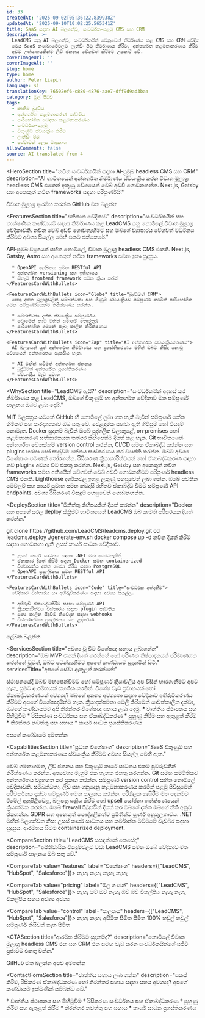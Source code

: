 ```yaml
---
id: 33
createdAt: '2025-09-02T05:36:22.839938Z'
updatedAt: '2025-09-10T10:02:25.565341Z'
title: SaaS සඳහා AI බලගන්වූ, සංවර්ධක-පළමු CMS සහ CRM
description: >-
  LeadCMS යනු AI බලගන්වූ, සංවර්ධකයින් වෙනුවෙන් නිර්මාණය කළ CMS සහ CRM වේදිකාවක්.
  මෙය SaaS කණ්ඩායම්වලට ලැන්ඩිං පිටු නිර්මාණය කිරීම, අන්තර්ගත කළමනාකරණය කිරීම සහ
  අවම උත්සාහයකින්ම ලීඩ් ජනනය වේගවත් කිරීමට උපකාරී වේ.
coverImageUrl: ''
coverImageAlt: ''
slug: home
type: home
author: Peter Liapin
language: si
translationKey: 76502ef6-c880-4876-aae7-dff9d9ad3baa
category: මුල් පිටුව
tags:
  - කෘතිම බුද්ධිය
  - අන්තර්ගත කළමනාකරණ පද්ධතිය
  - පාරිභෝගික සබඳතා කළමනාකරණය
  - සංවර්ධක-පළමු
  - විකුණුම් ස්වයංක්‍රීය කිරීම
  - ලැන්ඩිං පිටු
  - සේවාවක් ලෙස මෘදුකාංග
allowComments: false
source: AI translated from 4
---
```


<HeroSection
  title="නවීන සංවර්ධකයින් සඳහා AI‑ප්‍රමුඛ headless CMS සහ CRM"
  description="AI භාවිතයෙන් අන්තර්ගත නිර්මාණය ස්වයංක්‍රීය කරන විවෘත මූලාශ්‍ර headless CMS එකෙන් අකුණු වේගයෙන් වෙබ් අඩවි ගොඩනඟන්න. Next.js, Gatsby සහ අනෙකුත් නවීන frameworks සඳහා පරිපූර්ණයි."
>
  <HeroBadge>විවෘත මූලාශ්‍ර</HeroBadge>
  <HeroButtons>
    <HeroButton href="#contact">ආරම්භ කරන්න</HeroButton>
    <HeroButton href="https://github.com/LeadCMS" variant="outline" icon="GitBranch" external>
      GitHub මත බලන්න
    </HeroButton>
  </HeroButtons>
  <HeroPreview image="/media/home/leadcms-preview.png" label="LeadCMS.AI Admin" />
</HeroSection>

<FeaturesSection
  title="එකීකෘත වේදිකාව"
  description="සංවර්ධකයින් සහ තාක්ෂණික කණ්ඩායම් සඳහා නිර්මාණය කළ LeadCMS යනු නොමිලේ විවෘත මූලාශ්‍ර වේදිකාවකි. නවීන වෙබ් අඩවි ගොඩනැඟීමට සහ ඔබගේ ව්‍යාපාරය වේගවත් වර්ධනය කිරීමට අවශ්‍ය සියල්ල මෙහි එකට එක්කෙරේ."
>
  <FeaturesSectionCards>
    <FeaturesCardWithBullets icon="Database" title="Headless CMS">
      API‑ප්‍රමුඛ ව්‍යුහයක් සහිත නොමිලේ, විවෘත මූලාශ්‍ර headless CMS එකකි. Next.js, Gatsby, Astro සහ අනෙකුත් නවීන frameworks සමඟ ඉතා සුදුසුය.

      * OpenAPI ලේඛනය සමඟ RESTful API
      * අන්තර්ගත versioning සහ ඉතිහාසය
      * ඕනෑම frontend framework සමඟ ක්‍රියා කරයි
    </FeaturesCardWithBullets>

    <FeaturesCardWithBullets icon="Globe" title="බුද්ධිමත් CRM">
      පොදු දත්ත මූලාශ්‍රවලින් සම්බන්ධතා සහ ගිණුම් ස්වයංක්‍රීයව සම්පූර්ණ කරමින් පාරිභෝගික ගමන සම්පූර්ණයෙන්ම නිරීක්ෂණය කරන්න.

      * සම්බන්ධතා දත්ත ස්වයංක්‍රීය සම්පූර්ණය
      * ඩොමේන් නාම මඟින් සමාගම් තොරතුරු
      * පාරිභෝගික ගමනේ සැබෑ කාලීන නිරීක්ෂණය
    </FeaturesCardWithBullets>

    <FeaturesCardWithBullets icon="Zap" title="AI අන්තර්ගත ස්වයංක්‍රීයකරණය">
      AI බලයෙන් යුත් අන්තර්ගත නිර්මාණය සහ ප්‍රශස්තිකරණය මගින් ඔබට කිසිදා නොවූ වේගයෙන් අන්තර්ගතය සැකසිය හැක.

      * AI මඟින් සවිමත් අන්තර්ගත ජනනය
      * බුද්ධිමත් අන්තර්ගත ප්‍රශස්තිකරණය
      * ස්වයංක්‍රීය වැඩ ප්‍රවාහ
    </FeaturesCardWithBullets>
  </FeaturesSectionCards>
</FeaturesSection>

<WhySection
  title="LeadCMS ඇයි?"
  description="සංවර්ධකයින් අදහස් කර නිර්මාණය කළ LeadCMS, ඔබගේ විකුණුම් හා අන්තර්ගත වේදිකාව මත සම්පූර්ණ පාලනය ඔබට ලබා දෙයි."
>
  <WhyReasonCard icon="Code" title="100% විවෘත මූලාශ්‍ර">
    MIT බලපත්‍රය යටතේ GitHub හි නොමිලේ ලබා ගත හැකි බැවින් සම්පූර්ණ කේත හිමිකම සහ පාරදෘශ්‍යතාව ඔබ සතු වේ. වෙළඳාමක සඟවා ඇති ගිවිසුම් හෝ වියදම් නොමැත.
  </WhyReasonCard>

  <WhyReasonCard icon="Server" title="ස්වයං‑භාරගත හෝ වලාකුළු">
    Docker සූදානම් බැවින් ඔබේ පුද්ගලික වලාකුළේ, on‑premises හෝ කළමනාකරණ සත්කාරකයක තත්පර කිහිපෙන්ම දියත් කළ හැක.
  </WhyReasonCard>

  <WhyReasonCard icon="GitBranch" title="සංවර්ධක‑ප්‍රථම කාර්ය ප්‍රවාහය">
    Git භාවිතයෙන් අන්තර්ගත වෙනස්කම් version control කරන්න, CI/CD සමඟ ඒකාබද්ධ කරන්න සහ plugins හරහා හෝ සෘජුවම කේතය සංස්කරණය කර ව්‍යාප්ති කරන්න.
  </WhyReasonCard>

  <WhyReasonCard icon="Package" title="මොඩියුලර් ව්‍යුහය">
    ඔබට අවශ්‍ය විශේෂාංග පමණක් තෝරගන්න. රිසිකරණ ක්‍රියාකාරීත්වයන් හෝ ඒකාබද්ධකරණ සඳහා නව plugins අවශ්‍ය විට එකතු කරන්න.
  </WhyReasonCard>

  <WhyReasonCard icon="Zap" title="අකුණු වේගයෙන් වෙබ් අඩවි">
    Next.js, Gatsby සහ අනෙකුත් නවීන frameworks සමඟ අතිශයින් වේගවත් වෙබ් අඩවි ගොඩනඟීමට පරිපූර්ණ headless CMS එකකි. Lighthouse දර්ශකවල ඉහළ ලකුණු පහසුවෙන් ලබා ගන්න.
  </WhyReasonCard>

  <WhyReasonCard icon="Globe" title="API‑ප්‍රථම නිර්මාණය">
    ඔබේ පවතින මෙවලම් සහ කාර්ය ප්‍රවාහ සමඟ කඩදාසි රහිතව ඒකාබද්ධ වීමට සම්පූර්ණ API endpoints. අවශ්‍ය රිසිකරණ විසඳුම් පහසුවෙන් ගොඩනඟන්න.
  </WhyReasonCard>
</WhySection>

<DeploySection
  title="මිනිත්තු කිහිපයකින් දියත් කරන්න"
  description="Docker සහ අපගේ සරල deploy ස්ක්‍රිප්ට් භාවිතයෙන් LeadCMS ඔබ කැමති පරිසරයක දියත් කරන්න."
>
  <DeployCommands>
git clone https://github.com/LeadCMS/leadcms.deploy.git
cd leadcms.deploy
./generate-env.sh
docker compose up -d
  </DeployCommands>

  <DeployCards>
    <FeaturesCardWithBullets icon="Server" title="තාක්ෂණික විශේෂාංග">
      නවීන දියත් කිරීම් සඳහා ගොඩනගා ඇති උසස් කාර්ය සාධන වේදිකාව.

      * උසස් කාර්ය සාධනය සඳහා .NET මත ගොඩනැගිනි
      * ඒකාකාර දියත් කිරීම් සඳහා Docker සමඟ containerized
      * විශ්වාසනීය දත්ත ගබඩා කිරීම සඳහා PostgreSQL
      * OpenAPI ප්‍රලේඛනය සමඟ RESTful API
    </FeaturesCardWithBullets>

    <FeaturesCardWithBullets icon="Code" title="සංවර්ධක අත්දැකීම">
      වේදිකාව විස්තාරය හා අභිරුචිකරණය සඳහා අවශ්‍ය සියල්ල.

      * අභිරුචි ඒකාබද්ධකිරීම් සඳහා සම්පූර්ණ API
      * ක්‍රියාකාරීත්වය විස්තාරය සඳහා plugin පද්ධතිය
      * සත්‍ය කාලීන සිදුවීම් නිවේදන සඳහා webhooks
      * විස්තරාත්මක ප්‍රලේඛනය සහ උදාහරණ
    </FeaturesCardWithBullets>
  </DeployCards>

  <DeployButton href="/docs">ලේඛන බලන්න</DeployButton>
</DeploySection>

<ServicesSection
  title="අවශ්‍ය වූ විට විශේෂඥ සහාය ලබාගන්න"
  description="ඔබ MVP එකක් දියත් කරන්නේ හෝ පරිණත නිෂ්පාදනයක් පරිමාණගත කරන්නේ වුවත්, ඔබට පටන්ගැනීමට අපගේ කණ්ඩායම සූදානමින් සිටී."
  servicesTitle="අපගේ සේවා ඇතුළත් කරන්නේ:"
>
  <ServiceCard icon="Settings" title="වෘත්තීය පිහිටුවීම">
    ස්ථාපනයේදී ඔබව මඟපෙන්වීමට හෝ සම්පූර්ණ ක්‍රියාවලිය අප විසින් භාරගැනීමට අපට හැක, සුමට ආරම්භයක් සහතික කරමින්.
  </ServiceCard>

  <ServiceCard icon="Code" title="රිසිකරණ සංවර්ධනය">
    විශේෂ වැඩ ප්‍රවාහයක් හෝ ඒකාබද්ධකරණයක් අවශ්‍යද? ඔබගේ අනන්‍ය අවශ්‍යතා සඳහා වේදිකාව අභිරුචිකරණය කිරීමට අපගේ විශේෂඥයින්ට හැක.
  </ServiceCard>

  <ServiceCard icon="ShieldCheck" title="නිරන්තර සහාය">
    ක්‍රියාදාක්ෂමතා මෙලි කිරීමෙන් යාවත්කාලීන දක්වා, ඔබගේ කණ්ඩායමට අපි නිරන්තර විශේෂඥ සහාය ලබා දෙමු.
  </ServiceCard>

  <ServiceList>
    * වෘත්තීය ස්ථාපනය සහ පිහිටුවීම
    * රිසිකරණ සංවර්ධනය සහ ඒකාබද්ධකරණ
    * පුහුණු කිරීම සහ ඇතුළත් කිරීම
    * නිරන්තර නඩත්තු සහ සහාය
    * කාර්ය සාධන ප්‍රශස්තිකරණය
  </ServiceList>

  <ServiceButton href="#contact-form">අපගේ කණ්ඩායම අමතන්න</ServiceButton>
</ServicesSection>

<CapabilitiesSection
  title="ප්‍රධාන විශේෂාංග"
  description="SaaS විකුණුම් සහ අන්තර්ගත කළමනාකරණය ස්වයංක්‍රීය කිරීමට අවශ්‍ය සියල්ල මෙහි ඇත."
>
  <CapabilityCard icon="Zap" title="එකීකෘත ඩෑෂ්බෝඩ්">
    වෙබ් ගමනාගමන, ලීඩ් ජනනය සහ විකුණුම් කාර්ය සාධනය එකම පුවරුවකින් නිරීක්ෂණය කරන්න. අත්‍යවශ්‍ය මැනුම් එක තැනක එකතු කරගන්න.
  </CapabilityCard>

  <CapabilityCard icon="Database" title="විවෘත මූලාශ්‍ර headless CMS">
    Git සමඟ සමමිතිකව අන්තර්ගතය ව්‍යුහගත කර ප්‍රකාශ කරන්න. සම්පූර්ණ version control සහිත නොමිලේ වේදිකාවකි.
  </CapabilityCard>

  <CapabilityCard icon="Globe" title="එකාබද්ධ CRM පද්ධතිය">
    සම්බන්ධතා, ලීඩ් සහ ගනුදෙනු කළමනාකරණය කරමින් පළමු පිවිසුමෙන් පරිවර්තනය දක්වා සම්පූර්ණ ගමන පාලනය කරන්න.
  </CapabilityCard>

  <CapabilityCard icon="Settings" title="විකුණුම් ස්වයංක්‍රීයකරණය">
    පරිශීලක හැසිරීම මත පදනම්ව ඊමේල් අනුපිළිවෙළ, බලපත්‍ර සක්‍රීය කිරීම හෝ upsell යෝජනා තත්ක්ෂණයෙන් ක්‍රියාත්මක කරන්න.
  </CapabilityCard>

  <CapabilityCard icon="ShieldCheck" title="ආරක්ෂිත සහ අනුකූල">
    ඔබේ firewall පිටුපසින් දියත් කර ඔබගේ දත්ත ඔබගේ නීති අනුව රැකගන්න. GDPR සහ අනෙකුත් පෞද්ගලිකත්ව ප්‍රමිතීන්ට පූර්ණ අනුකූලතාවය.
  </CapabilityCard>

  <CapabilityCard icon="Server" title="වේගවත්. ඉවහල්. පරිමාණගත.">
    .NET මඟින් බලගන්වන නිසා උසස් කාර්ය සාධනය සහ කර්මාන්ත මට්ටමේ වැඩබර සඳහා සුදුසුය. ආරම්භය සිටම containerized deployment.
  </CapabilityCard>
</CapabilitiesSection>

<CompareSection
  title="LeadCMS සසඳන්නේ කෙසේද"
  description="අයිතිවාසික විසඳුම්වලට වඩා LeadCMS සමඟ ඔබේ වේදිකාව මත සම්පූර්ණ පාලනය ඔබ සතු වේ."
>
  <CompareTab value="features" label="විශේෂාංග" headers={["LeadCMS", "HubSpot", "Salesforce"]}>
    <CompareRow label="CMS">
      <CompareCell icon="check" />
      <CompareCell icon="check" />
      <CompareCell icon="check" />
    </CompareRow>
    <CompareRow label="CRM">
      <CompareCell icon="check" />
      <CompareCell icon="check" />
      <CompareCell icon="check" />
    </CompareRow>
    <CompareRow label="ස්වයං-භාරගත">
      <CompareCell icon="check" />
      <CompareCell>නැහැ</CompareCell>
      <CompareCell>නැහැ</CompareCell>
    </CompareRow>
    <CompareRow label="විවෘත මූලාශ්‍ර">
      <CompareCell icon="check" />
      <CompareCell>නැහැ</CompareCell>
      <CompareCell>නැහැ</CompareCell>
    </CompareRow>
  </CompareTab>

  <CompareTab value="pricing" label="මිල ගණන්" headers={["LeadCMS", "HubSpot", "Salesforce"]}>
    <CompareRow label="ප්‍රති පරිශීලක ගාස්තු">
      <CompareCell>නැහැ</CompareCell>
      <CompareCell>ඔව්</CompareCell>
      <CompareCell>ඔව්</CompareCell>
    </CompareRow>
    <CompareRow label="විශේෂාංග අවහිර කිරීම්">
      <CompareCell>නැහැ</CompareCell>
      <CompareCell>ඔව්</CompareCell>
      <CompareCell>ඔව්</CompareCell>
    </CompareRow>
    <CompareRow label="එක්වර වියදම">
      <CompareCell>විකල්පීය</CompareCell>
      <CompareCell>නැහැ</CompareCell>
      <CompareCell>නැහැ</CompareCell>
    </CompareRow>
    <CompareRow label="දායකත්වය">
      <CompareCell>විකල්පීය සහය</CompareCell>
      <CompareCell>අවශ්‍ය</CompareCell>
      <CompareCell>අවශ්‍ය</CompareCell>
    </CompareRow>
  </CompareTab>

  <CompareTab value="control" label="පාලනය" headers={["LeadCMS", "HubSpot", "Salesforce"]}>
    <CompareRow label="මූලාශ්‍ර කේත ප්‍රවේශය">
      <CompareCell icon="check" />
      <CompareCell>නැහැ</CompareCell>
      <CompareCell>නැහැ</CompareCell>
    </CompareRow>
    <CompareRow label="රිසිකරණ විස්තාර">
      <CompareCell>අසීමිත</CompareCell>
      <CompareCell>සීමිත</CompareCell>
      <CompareCell>සීමිත</CompareCell>
    </CompareRow>
    <CompareRow label="දත්ත හිමිකම්">
      <CompareCell>100%</CompareCell>
      <CompareCell>හවුල්</CompareCell>
      <CompareCell>හවුල්</CompareCell>
    </CompareRow>
    <CompareRow label="දියත් කිරීමේ පාලනය">
      <CompareCell>සම්පූර්ණ</CompareCell>
      <CompareCell>කිසිවක් නැත</CompareCell>
      <CompareCell>සීමිත</CompareCell>
    </CompareRow>
  </CompareTab>
</CompareSection>

<CTASection
  title="ආරම්භ කිරීමට සූදානම්ද?"
  description="නොමිලේ විවෘත මූලාශ්‍ර headless CMS එක සහ CRM එක සමඟ වැඩ කරන සංවර්ධකයින්ගේ සජීවී ප්‍රජාවට එකතු වන්න."
>
  <CTAButton href="https://github.com/LeadCMS" icon="GitBranch">GitHub මත බලන්න</CTAButton>
  <CTAButton href="#contact-form">අපව අමතන්න</CTAButton>
</CTASection>

<ContactFormSection
  title="වෘත්තීය සහාය ලබා ගන්න"
  description="සකස් කිරීම, රිසිකරණ ඒකාබද්ධකරණ හෝ නිරන්තර සහාය සඳහා සහය අවශ්‍යද? අපගේ කණ්ඩායම ඉක්මණින් සම්බන්ධ වේ."
>
  <ContactFormServiceList title="අපගේ සේවා ඇතුළත් කරන්නේ:">
    * වෘත්තීය ස්ථාපනය සහ පිහිටුවීම
    * රිසිකරණ සංවර්ධනය සහ ඒකාබද්ධකරණ
    * පුහුණු කිරීම සහ ඇතුළත් කිරීම
    * නිරන්තර නඩත්තු සහ සහාය
    * කාර්ය සාධන ප්‍රශස්තිකරණය
  </ContactFormServiceList>

  <ContactForm>
    <ContactUs />
  </ContactForm>
</ContactFormSection>
